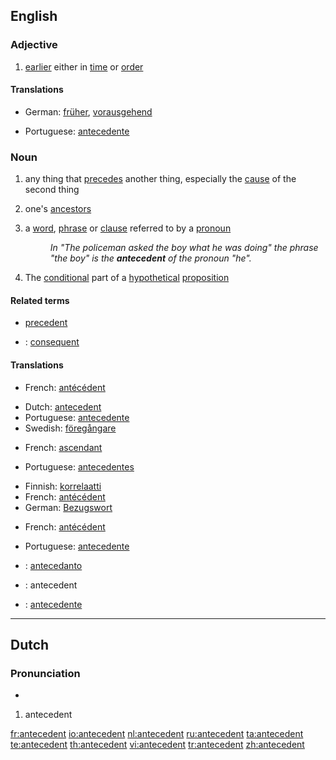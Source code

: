 ==English==
{{wikipedia}}
===Adjective===
{{en-adj|-}}

# [[earlier]] either in [[time]] or [[order]]

====Translations====
{{trans-top|earlier in time or order}}
* German: [[früher]], [[vorausgehend]]
{{trans-mid}}
* Portuguese: [[antecedente]]
{{trans-bottom}}

===Noun===
{{en-noun}}

# any thing that [[precede]]s another thing, especially the [[cause]] of the second thing
# {{in plural}} one's [[ancestor]]s
# {{grammar}} a [[word]], [[phrase]] or [[clause]] referred to by a [[pronoun]]
#: ''In "The policeman asked the boy what he was doing" the phrase "the boy" is the '''antecedent''' of the pronoun "he".''
# {{logic}} The [[conditional]] part of a [[hypothetical]] [[proposition]]

====Related terms====
* [[precedent]]
* {{i|logic}}: [[consequent]]

====Translations====
{{trans-top|any thing that precedes another thing}}
* French: [[antécédent]] {{m}}
{{trans-mid}}
* Dutch: [[antecedent]] {{n}}
* Portuguese: [[antecedente]] {{m}}
* Swedish: [[föregångare]] {{c}}
{{trans-bottom}}

{{trans-top|one's ancestors}}
* French: [[ascendant]] {{m}}
{{trans-mid}}
* Portuguese: [[antecedentes]] {{m|p}}
{{trans-bottom}}

{{trans-top|word, phrase or clause referred to by a pronoun}}
* Finnish: [[korrelaatti]]
* French: [[antécédent]] {{m}}
* German: [[Bezugswort]] {{n}}
{{trans-mid}}
{{trans-bottom}}

{{trans-top|conditional part of a hypothetical proposition}}
* French: [[antécédent]] {{m}}
{{trans-mid}}
* Portuguese: [[antecedente]] {{m}}
{{trans-bottom}}

{{checktrans-top}}
* {{ttbc|Ido}} : [[antecedanto]]
* {{ttbc|Latin}}: antecedent
* {{ttbc|Spanish}}: [[antecedente]]
{{trans-bottom}}

----

==Dutch==

===Pronunciation===
*{{audio|Nl-antecedent.ogg|audio}}
# antecedent

[[fr:antecedent]]
[[io:antecedent]]
[[nl:antecedent]]
[[ru:antecedent]]
[[ta:antecedent]]
[[te:antecedent]]
[[th:antecedent]]
[[vi:antecedent]]
[[tr:antecedent]]
[[zh:antecedent]]